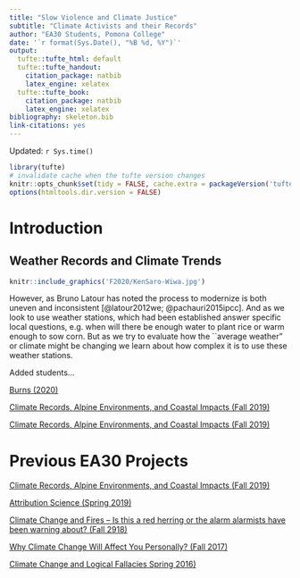 ```yaml
---
title: "Slow Violence and Climate Justice"
subtitle: "Climate Activists and their Records"
author: "EA30 Students, Pomona College"
date: '`r format(Sys.Date(), "%B %d, %Y")`'
output:
  tufte::tufte_html: default
  tufte::tufte_handout:
    citation_package: natbib
    latex_engine: xelatex
  tufte::tufte_book:
    citation_package: natbib
    latex_engine: xelatex
bibliography: skeleton.bib
link-citations: yes
---
```

Updated: `r Sys.time()`

```r
library(tufte)
# invalidate cache when the tufte version changes
knitr::opts_chunk$set(tidy = FALSE, cache.extra = packageVersion('tufte'))
options(htmltools.dir.version = FALSE)
```
# Introduction

## Weather Records and Climate Trends

```r
knitr::include_graphics('F2020/KenSaro-Wiwa.jpg')
```

However, as Bruno Latour has noted the process to modernize is both uneven and inconsistent [@latour2012we; @pachauri2015ipcc]. And as we look to use weather stations, which had been established answer specific local questions, e.g. when will there be enough water to plant rice or warm enough to sow corn. But as we try to evaluate how the ``average weather" or climate might be changing we learn about how complex it is to use these weather stations. 

Added students...

[Burns (2020)](F2020/burns.html)

[Climate Records, Alpine Environments, and Coastal Impacts (Fall 2019)](F2019/index_2019F.html)

[Climate Records, Alpine Environments, and Coastal Impacts (Fall 2019)](F2019/index_2019F.html)



# Previous EA30 Projects

[Climate Records, Alpine Environments, and Coastal Impacts (Fall 2019)](F2019/index_2019F.html)

[Attribution Science (Spring 2019)](S2019/index_2019S.html)

[Climate Change and Fires -- Is this a red herring or the alarm alarmists have been warning about? (Fall 2918)](F2018/index_2018F.html)

[Why Climate Change Will Affect You Personally? (Fall 2017)](F2017/index_2017F.html)

[Climate Change and Logical Fallacies Spring 2016)](S2017/index_2017S.html)
